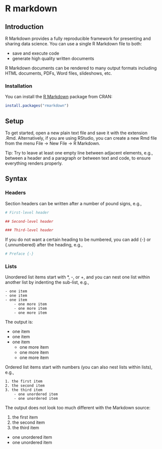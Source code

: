 # R markdown {#rmarkdown}

## Introduction

R Markdown provides a fully reproducible framework for presenting and sharing data science. You can use a single R Markdown file to both:

* save and execute code
* generate high quality written documents

R Markdown documents can be rendered to many output formats including HTML documents, PDFs, Word files, slideshows, etc.

### Installation

You can install the [R Markdown](https://rmarkdown.rstudio.com) package from CRAN:

```r
install.packages("rmarkdown")
```

## Setup

To get started, open a new plain text file and save it with the extension .Rmd. Alternatively, if you are using RStudio, you can create a new Rmd file from the menu File -> New File -> R Markdown.

Tip: Try to leave at least one empty line between adjacent elements, e.g., between a header and a paragraph or between text and code, to ensure everything renders properly.

## Syntax

### Headers

Section headers can be written after a number of pound signs, e.g.,

```r
# First-level header

## Second-level header

### Third-level header

```

If you do not want a certain heading to be numbered, you can add {-} or {.unnumbered} after the heading, e.g.,

```r
# Preface {-}
```

### Lists

Unordered list items start with *, -, or +, and you can nest one list within another list by indenting the sub-list, e.g.,

```
- one item
- one item
- one item
    - one more item
    - one more item
    - one more item

```

The output is:

- one item
- one item
- one item
  - one more item
  - one more item
  - one more item

Ordered list items start with numbers (you can also nest lists within lists), e.g.,
```
1. the first item
2. the second item
3. the third item
    - one unordered item
    - one unordered item
```

The output does not look too much different with the Markdown source:

1. the first item
2. the second item
3. the third item
  - one unordered item
  - one unordered item
